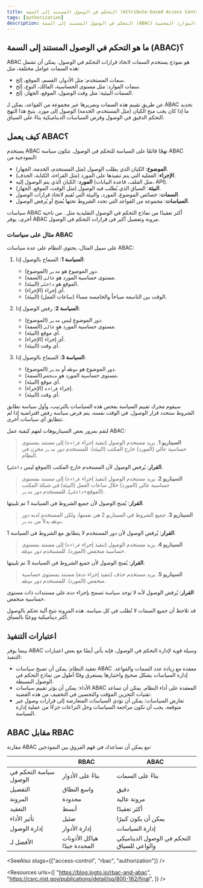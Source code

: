 ```yaml
---
title: التحكم في الوصول المستند إلى السمة (Attribute-based Access Control, ABAC)
tags: [authorization]
description: التحكم في الوصول المستند إلى السمة (ABAC) هو نموذج للتحكم في الوصول يستخدم السمات (مثل أدوار المستخدم، خصائص الموارد، والظروف البيئية) لاتخاذ قرارات التحكم في الوصول. إنه وسيلة مرنة وديناميكية لإدارة الوصول إلى الموارد المحمية.
---
```


## ما هو التحكم في الوصول المستند إلى السمة (ABAC)؟

ABAC هو نموذج <Ref slug="access-control" /> يستخدم السمات لاتخاذ قرارات التحكم في الوصول. يمكن أن تشمل هذه السمات عوامل مختلفة، مثل:

- سمات المستخدم: مثل الأدوار، القسم، الموقع، إلخ.
- سمات الموارد: مثل مستوى الحساسية، المالك، النوع، إلخ.
- السمات البيئية: مثل وقت الوصول، الموقع، الجهاز، إلخ.

عن طريق تقييم هذه السمات وتمريرها عبر مجموعة من القواعد، يمكن لـ ABAC تحديد ما إذا كان يجب منح الكيان (مثل المستخدم، الخدمة) الوصول إلى مورد. يتيح هذا النهج التحكم الدقيق في الوصول وفرض السياسات الديناميكية بناءً على السياق.

## كيف يعمل ABAC؟

يستخدم ABAC نهجًا قائمًا على السياسة للتحكم في الوصول. تتكون سياسة ABAC النموذجية من:

- **الموضوع**: الكيان الذي يطلب الوصول (مثل المستخدم، الخدمة، الجهاز).
- **الإجراء**: العملية التي يتم تنفيذها على المورد (مثل القراءة، الكتابة، الحذف).
- **المورد**: الكيان الذي يتم الوصول إليه (مثل الملف، قاعدة البيانات، API).
- **البيئة**: السياق الذي يُطلب فيه الوصول (مثل الوقت، الموقع، الجهاز).
- **السمات**: خصائص الموضوع، المورد، والبيئة التي تُقيم لاتخاذ قرارات الوصول.
- **السياسات**: مجموعة من القواعد التي تحدد الشروط تحتها يُمنح أو يُرفض الوصول.

سياسات ABAC أكثر تعقيدًا من نماذج التحكم في الوصول التقليدية مثل <Ref slug="rbac" />. من ناحية أخرى، يوفر ABAC مرونة وتفصيل أكبر في قرارات التحكم في الوصول.

### مثال على سياسات ABAC

على سبيل المثال، يحتوي النظام على عدة سياسات ABAC:

1. **السياسة 1**: السماح بالوصول إذا:

    - (الموضوع) دور الموضوع هو `مدير`.
    - (السمة) مستوى حساسية المورد هو `عالي`.
    - (البيئة) الموقع هو `داخلي`.
    - (الإجراء) أي إجراء.
    - (البيئة) الوقت بين التاسعة صباحاً والخامسة مساءً (ساعات العمل).

2. **السياسة 2**: رفض الوصول إذا:

    - (الموضوع) دور الموضوع ليس `مدير`.
    - (السمة) مستوى حساسية المورد هو `عالي`.
    - (البيئة) أي موقع.
    - (الإجراء) أي إجراء.
    - (البيئة) أي وقت.

3. **السياسة 3**: السماح بالوصول إذا:

    - (الموضوع) دور الموضوع هو `موظف` أو `مدير`.
    - (السمة) مستوى حساسية المورد هو `منخفض`.
    - (البيئة) أي موقع.
    - (الإجراء) إجراء `قراءة`.
    - (البيئة) أي وقت.

سيقوم محرك تقييم السياسة بفحص هذه السياسات بالترتيب، وأول سياسة تطابق الشروط ستحدد قرار الوصول. في الوقت نفسه، يتم فرض سياسة رفض افتراضية إذا لم تتطابق أي سياسات أخرى.

لنقم بمرور بعض السيناريوهات لفهم كيفية عمل ABAC:

> **السيناريو 1**. يريد مستخدم الوصول (تنفيذ إجراء `قراءة`) إلى مستند بمستوى حساسية عالي (المورد) خارج المكتب (البيئة). للمستخدم دور `مدير` مخزن في النظام.
  
**القرار**: يُرفض الوصول لأن المستخدم خارج المكتب (الموقع ليس `داخلي`).

> **السيناريو 2**. يريد مستخدم الوصول (تنفيذ إجراء `قراءة`) إلى مستند بمستوى حساسية عالي (المورد) خلال ساعات العمل (البيئة) في شبكة المكتب (الموقع=`داخلي`). للمستخدم دور `مدير`.

**القرار**: يُمنح الوصول لأن جميع الشروط في السياسة 1 تم تلبيتها.

> **السيناريو 3**. جميع الشروط في السيناريو 2 هي نفسها، ولكن المستخدم لديه دور `موظف` بدلاً من `مدير`.

**القرار**: يُرفض الوصول لأن دور المستخدم لا يتطابق مع الشروط في السياسة 1.

> **السيناريو 4**. يريد مستخدم الوصول (تنفيذ إجراء `قراءة`) إلى مستند بمستوى حساسية منخفض (المورد). للمستخدم دور `موظف`.

**القرار**: يُمنح الوصول لأن جميع الشروط في السياسة 3 تم تلبيتها.

> **السيناريو 5**. يريد مستخدم حذف (تنفيذ إجراء `حذف`) مستند بمستوى حساسية منخفض (المورد). للمستخدم دور `موظف`.

**القرار**: يُرفض الوصول لأنه لا توجد سياسة تسمح بإجراء `حذف` على مستندات ذات مستوى حساسية منخفض.

قد تلاحظ أن جميع السمات لا تُطلب في كل سياسة. هذه المرونة تتيح آلية تحكم بالوصول أكثر ديناميكية ووعيًا بالسياق.

## اعتبارات التنفيذ

بينما يوفر ABAC وسيلة قوية لإدارة التحكم في الوصول، فإنه يأتي أيضًا مع بعض اعتبارات التنفيذ:

- تعقيد النظام: يمكن أن تصبح سياسات ABAC معقدة مع زيادة عدد السمات والقواعد. إدارة السياسات بشكل صحيح واختبارها يستغرق وقتًا أطول من نماذج التحكم في الوصول البسيطة.
- الأداء: يمكن أن يؤثر تقييم سياسات ABAC المعقدة على أداء النظام. يمكن أن تساعد تقنيات التخزين المؤقت والتحسين في التخفيف من هذه القضية.
- تعارض السياسات: يمكن أن تؤدي السياسات المتعارضة إلى قرارات وصول غير متوقعة. يجب أن تكون مراجعة السياسات وحل النزاعات جزءًا من عملية إدارة السياسة.

## ABAC مقابل RBAC

مقارنة ABAC مع <Ref slug="rbac" /> يمكن أن تساعدك في فهم الفروق بين النموذجين:

|                      | RBAC                            | ABAC                                   |
|----------------------|---------------------------------|----------------------------------------|
| سياسة التحكم في الوصول | بناءً على الأدوار               | بناءً على السمات                       |
| التفصيل              | واسع النطاق                     | دقيق                                 |
| المرونة              | محدودة                           | مرونة عالية                           |
| التعقيد              | أبسط                             | أكثر تعقيدًا                           |
| تأثير الأداء        | ضئيل                             | يمكن أن يكون كبيرًا                   |
| إدارة الوصول       | إدارة الأدوار                    | إدارة السياسات                        |
| الأفضل لـ           | هياكل الأذونات المحددة جيدًا    | التحكم في الوصول الديناميكي والواعي للسياق |

<SeeAlso slugs={["access-control", "rbac", "authorization"]} />

<Resources
  urls={[
    "https://blog.logto.io/rbac-and-abac",
    "https://csrc.nist.gov/publications/detail/sp/800-162/final",
  ]}
/>
